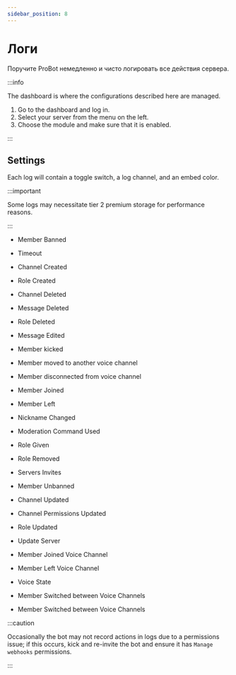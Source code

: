 ```yaml
---
sidebar_position: 8
---
```


# Логи

Поручите ProBot немедленно и чисто логировать все действия сервера.

:::info

The dashboard is where the configurations described here are managed.

1. Go to the dashboard and log in. 
2. Select your server from the menu on the left.
3. Choose the module and make sure that it is enabled. 

:::

## Settings 

Each log will contain a toggle switch, a log channel, and an embed color.

:::important 

Some logs may necessitate tier 2 premium storage for performance reasons.

:::

- Member Banned



- Timeout



- Channel Created



- Role Created



- Channel Deleted



- Message Deleted



- Role Deleted



- Message Edited



- Member kicked



- Member moved to another voice channel



- Member disconnected from voice channel 



- Member Joined



- Member Left



- Nickname Changed



- Moderation Command Used



- Role Given



- Role Removed



- Servers Invites



- Member Unbanned



- Channel Updated



- Channel Permissions Updated



- Role Updated



- Update Server



- Member Joined Voice Channel



- Member Left Voice Channel



- Voice State



- Member Switched between Voice Channels

 

- Member Switched between Voice Channels




:::caution

Occasionally the bot may not record actions in logs due to a permissions issue; if this occurs, kick and re-invite the bot and ensure it has `Manage webhooks` permissions.

:::
